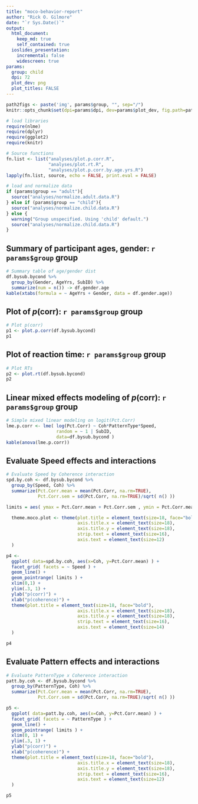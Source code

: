 ```yaml
---
title: "moco-behavior-report"
author: "Rick O. Gilmore"
date: "`r Sys.Date()`"
output: 
  html_document:
    keep_md: true
    self_contained: true
  ioslides_presentation:
    incremental: false
    widescreen: true
params:
  group: child
  dpi: 72
  plot_dev: png
  plot_titles: FALSE
---
```


```r
path2figs <- paste('img', params$group, "", sep="/")
knitr::opts_chunk$set(dpi=params$dpi, dev=params$plot_dev, fig.path=path2figs, fig.width = 8.5, echo = FALSE, include = FALSE, warning = FALSE)
```

```r
# load libraries
require(nlme)
require(dplyr)
require(ggplot2)
require(knitr)

# Source functions
fn.list <- list("analyses/plot.p.corr.R", 
                "analyses/plot.rt.R",
                "analyses/plot.p.corr.by.age.yrs.R")
lapply(fn.list, source, echo = FALSE, print.eval = FALSE)

# load and normalize data
if (params$group == "adult"){
  source("analyses/normalize.adult.data.R")
} else if (params$group == "child"){
  source("analyses/normalize.child.data.R")
} else {
  warning("Group unspecified. Using 'child' default.")
  source("analyses/normalize.child.data.R")
}
```

## Summary of participant ages, gender: `r params$group` group

```r
# Summary table of age/gender dist
df.bysub.bycond %>% 
  group_by(Gender, AgeYrs, SubID) %>% 
  summarize(num = n()) -> df.gender.age
kable(xtabs(formula = ~ AgeYrs + Gender, data = df.gender.age))
```

## Plot of *p*(corr): `r params$group` group

```r
# Plot p(corr)
p1 <- plot.p.corr(df.bysub.bycond)
p1
```

## Plot of reaction time: `r params$group` group

```r
# Plot RTs
p2 <- plot.rt(df.bysub.bycond)
p2
```

## Linear mixed effects modeling of *p*(corr): `r params$group` group

```r
# Simple mixed linear modeling on logit(Pct.Corr)
lme.p.corr <- lme( log(Pct.Corr) ~ Coh*PatternType*Speed, 
                   random = ~ 1 | SubID, 
                   data=df.bysub.bycond )
kable(anova(lme.p.corr))
```

## Evaluate Speed effects and interactions

```r
# Evaluate Speed by Coherence interaction
spd.by.coh <- df.bysub.bycond %>%
  group_by(Speed, Coh) %>%
  summarize(Pct.Corr.mean = mean(Pct.Corr, na.rm=TRUE),
            Pct.Corr.sem = sd(Pct.Corr, na.rm=TRUE)/sqrt( n() ))

limits = aes( ymax = Pct.Corr.mean + Pct.Corr.sem , ymin = Pct.Corr.mean - Pct.Corr.sem )

  theme.moco.plot <- theme(plot.title = element_text(size=18, face="bold"),
                           axis.title.x = element_text(size=18),
                           axis.title.y = element_text(size=18),
                           strip.text = element_text(size=16),
                           axis.text = element_text(size=12)
  )

p4 <- 
  ggplot( data=spd.by.coh, aes(x=Coh, y=Pct.Corr.mean) ) +
  facet_grid( facets = ~ Speed ) +
  geom_line() +
  geom_pointrange( limits ) +
  xlim(0,1) +
  ylim(.3, 1) +
  ylab("p(corr)") +
  xlab("p(coherence)") +
  theme(plot.title = element_text(size=18, face="bold"),
                           axis.title.x = element_text(size=18),
                           axis.title.y = element_text(size=18),
                           strip.text = element_text(size=16),
                           axis.text = element_text(size=14)
  )
```

```r
p4
```

## Evaluate Pattern effects and interactions

```r
# Evaluate PatternType x Coherence interaction
patt.by.coh <- df.bysub.bycond %>%
  group_by(PatternType, Coh) %>%
  summarize(Pct.Corr.mean = mean(Pct.Corr, na.rm=TRUE),
            Pct.Corr.sem = sd(Pct.Corr, na.rm=TRUE)/sqrt( n() ))

p5 <- 
  ggplot( data=patt.by.coh, aes(x=Coh, y=Pct.Corr.mean) ) +
  facet_grid( facets = ~ PatternType ) +
  geom_line() +
  geom_pointrange( limits ) +
  xlim(0, 1) +
  ylim(.3, 1) +
  ylab("p(corr)") +
  xlab("p(coherence)") +
  theme(plot.title = element_text(size=18, face="bold"),
                           axis.title.x = element_text(size=18),
                           axis.title.y = element_text(size=18),
                           strip.text = element_text(size=16),
                           axis.text = element_text(size=12)
  )
```

```r
p5
```
